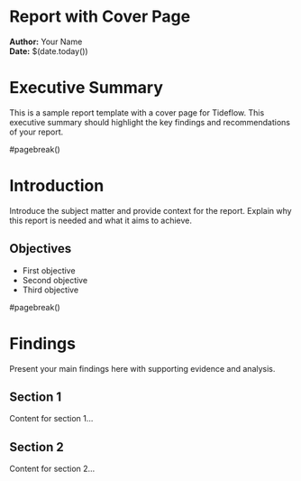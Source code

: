# Report with Cover Page

**Author:** Your Name  
**Date:** $(date.today())  

# Executive Summary

This is a sample report template with a cover page for Tideflow. This executive summary should highlight the key findings and recommendations of your report.

#pagebreak()

# Introduction

Introduce the subject matter and provide context for the report. Explain why this report is needed and what it aims to achieve.

## Objectives

- First objective
- Second objective  
- Third objective

#pagebreak()

# Findings

Present your main findings here with supporting evidence and analysis.

## Section 1

Content for section 1...

## Section 2

Content for section 2...
